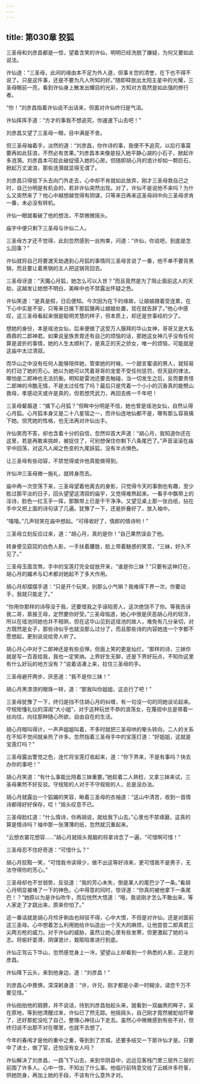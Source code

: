 ```yaml
---
---
---
```

title: 第030章 狡狐
---





三圣母和刘彦昌都是一惊，望着含笑的许仙，明明已经洗脱了嫌疑，为何又要如此说法。

许仙道：“三圣母，此间的缘由本不足为外人道，但事关您的清誉，在下也不得不说了。只是这件事，还是不要为凡人所知的好。”随即释放出太阳主星中的光耀，三圣母眼前一亮，看到许仙身上散发出耀目的光彩，方知对方竟然是如此强的修行者。

“你！”刘彦昌指着许仙说不出话来，但面对许仙终归是气沮。

许仙挥挥手道：“方才的事我不想追究，你速速下山去吧！”

刘彦昌又望了三圣母一眼，目中满是不舍。

但三圣母袖着手，淡然的道：“刘彦昌，你作诗的事，我便不予追究，以后行事莫要再如此狂浪，不然必有苦果。”刘彦昌本来像是投入她平静心湖的小石子，掀起许多涟漪。刘彦昌本可趁此破绽侵入她的心房。但随即胡心月的诡计却如一颗巨石，掀起万丈波浪，那些涟漪就显得无谓了。

刘彦昌只得低下头去向门外走去，心中却不肯就如此放弃，刚才三圣母救自己之时，自己分明是有机会的，若非许仙突然出现。对了，许仙不是说他不来吗？为什么又突然来了？他心中越想越觉得有阴谋，只等来日再来这圣母祠中向三圣母求肯一番，未必没有转机。

许仙一眼就看破了他的想法，不禁微微摇头。

庙宇中便只剩下三圣母与许仙二人。

三圣母方才还不觉得，此刻忽然感到一丝拘束，问道：“许仙，你说吧，到底是怎么回事？”

许仙就将自己将要渡天劫遇到心月狐的事情同三圣母言说了一番，他不单不要背黑锅，而且要让着黑锅的主人把这锅背回去。

三圣母讶道：“天魔心月狐，她怎么可以入世？”而且竟然是为了阻止面前这人的天劫，这越发让她想不明白，美眸中也不禁露出怀疑之色。

许仙笑道：“是真是假，日后便知。今次因为在下的缘故，让娘娘跟着受连累，在下心中实是不安，只等来日擒下那狐狸再让娘娘处置，现在就告辞了。”他心中感叹，这三圣母看起来很是聪明灵慧的样子，但本质上，却还是世事经的少了。

想她的身份，本是瑶池女仙，后来便做了这受万人膜拜的华山女神，哥哥又是大名鼎鼎的二郎神君。如果说皇族贵胄还有自己的烦恼的话，那她这女神几乎没有任何算是波折的事情，她的人生太顺利了，是真正的天之骄女，唯一的烦恼，可能就是这庙中太过清寂。

而华山之中没有任何人能够陪伴她，管束她的时候，一个甜言蜜语的男人，就轻易的打动了她的芳心。她以为她可以凭着哥哥的宠爱不受任何惩罚，但天庭的律法，哪怕是二郎神也无法抗衡。明知是雷池还要去触碰，当一切发生之后，反而要责怪二郎神的冷酷无情，不是太过任性了吗？最后只是凭着一个小小的沉香真的能劈山救母，孝感动天或许是真的，但若想凭武力，再回去练一千年吧！

三圣母颦眉道：“擒下心月狐？”但眸中分明是不信，她也曾是瑶池女仙，自然认得心月狐。心月狐本身又是二十八星宿之一，而许仙连地仙都不是，哪有那么容易擒下她。但凭她的性格，也无法再对许仙出手。

许仙笑而不答，却也含着十分的自信，忽然仰首大声道：“胡心月，我知道你还在这里，若是再敢来挑衅，被捉住了，可别想保住你剩下八条尾巴了。”声音滚滚在庙宇中回荡，对这凡人闻之色变的九尾妖狐，没有半点惧色。

让三圣母有些动容，不禁觉得或许他真能做得到。

许仙冲三圣母微一施礼，就转身而去。

庙中再一次空荡下来，三圣母望着他离去的身影，只觉得今天的事倒也有趣，至少胜过那平淡的日子，回头望望这清寂的庙宇，又觉得难熬起来。一看手中飘带上的淫诗，脸色一红玉手一挥，那飘带上已是干干净净。又望见桌上那一张白纸，拈在手中又把上面的诗句读了几遍。犹豫了一下，还是折叠好了，放入袖中。

“嘻嘻。”几声轻笑在庙中想起。“可得收好了，情郎的情诗哟！”

三圣母立刻反应过来，道：“胡心月，真的是你！”自己果然误会了他。

转身便见窈窕的白色人影，一手扶着腰肢，脸上带着魅惑的笑意，“三妹，好久不见了。”

三圣母玉面含煞，手中的宝莲灯完全绽放开来，“谁是你三妹？”只要有这神灯在，胡心月的媚术与幻术都对她起不了多大作用。

胡心月却摆摆手道：“只是开个玩笑，别那么小气嘛？我难得下界一次，你要动手，我就只能走了。”

“你用你那样的诗辱没于我，还要借我之手诬陷旁人，这次绝饶不了你。等我告诉我二哥，禀报王母，定然要你好受。”三圣母恼道，她心中很是厌恶胡心月的轻浮，所以在瑶池同她也并不相熟，但在这华山见到这瑶池的故人，难免有几分亲切，对方既然是女子，那些诗似乎也就没那么过分了，而且那些诗的内容她连一个字都不愿想起，更别说说给旁人听了。

胡心月心中对于二郎神还是有些忌惮，但面上笑的更是灿烂，“那样的诗，三妹你就是写一百首给我，我也一定笑纳。上界好生无聊，还是下界好玩点，不知你这里有什么好玩的地方没有？”说着话凑上来，拉住三圣母的手。

三圣母避开两步，厌恶道：“我不是你三妹！”

胡心月黑漆漆的眼珠一转，道：“那我叫你姐姐，这总行了吧！”

三圣母犹豫了一下，终归是挡不住胡心月的纠缠，有一句没一句的同她谈论起来。守规矩懂礼仪的深闺“大小姐”，对于这种玩世不恭的浪荡女，在蔑视中总是带着一丝向往，向往那种随心所欲，自由自在的生活。

胡心月暗叫得计，一声声姐姐叫着，不多时就把三圣母哄的晕头转向，二人的关系在不知不觉间就亲热了许多。忽然指着三圣母手中的宝莲灯道：“好姐姐，这就是宝莲灯吗？”

三圣母露出警觉之色，连忙将宝莲灯收起来，道：“你下界来，不是有事吗？快去办你的事吧！”

胡心月笑道：“有什么事能比陪着三妹重要。”她趁着二人熟稔，又拿三妹来试，三圣母果然不好反驳。守规矩的人对于不守规矩的人，总是没办法。

胡心月就露出一个狐媚的笑容，瞅着三圣母的衣袖道：“这山中清苦，收到一首情诗都得好好保存，哎！”摇头叹息不已。

三圣母脸红道：“什么情诗，你再胡说，就给我下山去。”心里也不禁琢磨，这真的算是情诗吗？袖中那一张薄薄的纸，忽然就沉重起来。

“云想衣裳花想容……”胡心月就摇头晃脑的将拿诗念了一遍，“可惜啊可惜！”

三圣母忍不住好奇道：“可惜什么？”

胡心月狡黠一笑，“可惜我书读得少，做不出这等好诗来，更可惜我不是男子，无法夺得你的芳心。”

三圣母却也不甘弱势，反驳道：“我的芳心未失，倒是某人的尾巴少了一条。”看胡心月明显被堵了一下的神色，心中得意的同时，惊讶道：“你真的被他拿下一条尾巴！？”她原以为是许仙吹牛，而后恍然大悟道：“哦，我说刚才怎么不敢出来，等人家走了才跳出来，原来你怕了。”

这一番话就是胡心月伶牙俐齿也辩驳不得，心中大恨，不但是对许仙，还是对面前这三圣母。心中想着怎么利用她给许仙造出一个天大的麻烦，让他尝尝二郎真君三尖两刃枪的威力。对于许仙的威胁，虽然让她心里有些发寒，但更激起了她的斗志。将偷奸耍滑，阴谋诡计，栽赃陷害进行到底。

许仙正驾云下华山，忽然感觉身上一冷，望望山上却看到一个熟悉的人影，正是刘彦昌。

许仙降下云头，来到他身边，道：“刘彦昌！”

刘彦昌心中畏惧，深深躬身道：“许，许兄，刚才都是小弟一时糊涂，请您千万不要见怪。”

许仙拍拍他的肩膀，并不说话，待到刘彦昌抬起头来，就看到一双幽黑的眸子，呆在原地，等到他清醒过来，许仙已了然无踪。他摇摇头，自己刚才竟然被蛇给吓晕了，还好那蛇没吃了自己，整理心神往山下走去。虽然心中微微感到有些不对，但终归说不出那不对在哪里，也就不去想了。

今年的春闱才是他的重中之重，等到到了京城，还要多结交一下那许仙才是。只要中了进士，做了官，还怕没有女人吗？

许仙解决了刘彦昌，一路飞下山去，来到华阴县中，远远见客栈门里三层外三层的前围了许多人。心中一惊，不知出了什么事。他临行前特意交给了云嫣许多符箓，供她防身，再加上她的手段，不该有什么意外才对。